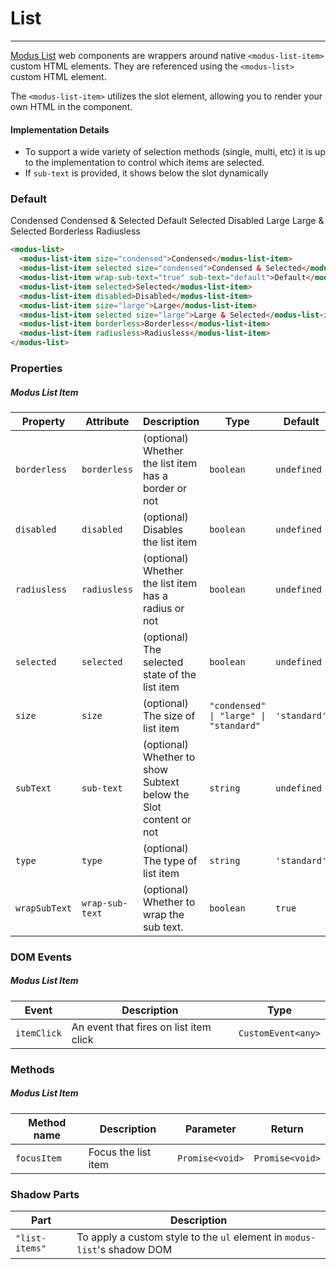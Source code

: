 # List

---

[Modus List](https://modus.trimble.com/components/lists/) web components are wrappers around native `<modus-list-item>` custom HTML elements. They are referenced using the `<modus-list>` custom HTML element.

The `<modus-list-item>` utilizes the slot element, allowing you to render your own HTML in the component.

#### Implementation Details

- To support a wide variety of selection methods (single, multi, etc) it is up to the implementation to control which items are selected.
- If `sub-text` is provided, it shows below the slot dynamically

### Default

<modus-list>
  <modus-list-item size="condensed">Condensed</modus-list-item>
  <modus-list-item selected size="condensed">
    Condensed & Selected
  </modus-list-item>
  <modus-list-item>Default</modus-list-item>
  <modus-list-item selected>Selected</modus-list-item>
  <modus-list-item disabled>Disabled</modus-list-item>
  <modus-list-item size="large">Large</modus-list-item>
  <modus-list-item selected size="large">
    Large & Selected
  </modus-list-item>
  <modus-list-item borderless>Borderless</modus-list-item>
  <modus-list-item radiusless>Radiusless</modus-list-item>
</modus-list>

```html
<modus-list>
  <modus-list-item size="condensed">Condensed</modus-list-item>
  <modus-list-item selected size="condensed">Condensed & Selected</modus-list-item>
  <modus-list-item wrap-sub-text="true" sub-text="default">Default</modus-list-item>
  <modus-list-item selected>Selected</modus-list-item>
  <modus-list-item disabled>Disabled</modus-list-item>
  <modus-list-item size="large">Large</modus-list-item>
  <modus-list-item selected size="large">Large & Selected</modus-list-item>
  <modus-list-item borderless>Borderless</modus-list-item>
  <modus-list-item radiusless>Radiusless</modus-list-item>
</modus-list>
```

### Properties

##### Modus List Item

| Property      | Attribute       | Description                                                      | Type                                   | Default      |
| ------------- | --------------- | ---------------------------------------------------------------- | -------------------------------------- | ------------ |
| `borderless`  | `borderless`    | (optional) Whether the list item has a border or not             | `boolean`                              | `undefined`  |
| `disabled`    | `disabled`      | (optional) Disables the list item                                | `boolean`                              | `undefined`  |
| `radiusless`  | `radiusless`    | (optional) Whether the list item has a radius or not             | `boolean`                              | `undefined`  |
| `selected`    | `selected`      | (optional) The selected state of the list item                   | `boolean`                              | `undefined`  |
| `size`        | `size`          | (optional) The size of list item                                 | `"condensed" \| "large" \| "standard"` | `'standard'` |
| `subText`     | `sub-text`      | (optional) Whether to show Subtext below the Slot content or not | `string`                               | `undefined`  |
| `type`        | `type`          | (optional) The type of list item                                 | `string`                               | `'standard'` |
| `wrapSubText` | `wrap-sub-text` | (optional) Whether to wrap the sub text.                         | `boolean`                              | `true`       |

### DOM Events

##### Modus List Item

| Event       | Description                            | Type               |
| ----------- | -------------------------------------- | ------------------ |
| `itemClick` | An event that fires on list item click | `CustomEvent<any>` |

### Methods

##### Modus List Item

| Method name | Description         | Parameter       | Return          |
| ----------- | ------------------- | --------------- | --------------- |
| `focusItem` | Focus the list item | `Promise<void>` | `Promise<void>` |

### Shadow Parts

| Part           | Description                                                              |
| -------------- | ------------------------------------------------------------------------ |
| `"list-items"` | To apply a custom style to the `ul` element in `modus-list`'s shadow DOM |
